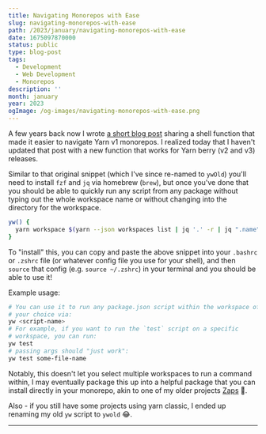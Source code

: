 ```yaml
---
title: Navigating Monorepos with Ease
slug: navigating-monorepos-with-ease
path: /2023/january/navigating-monorepos-with-ease
date: 1675097870000
status: public
type: blog-post
tags:
  - Development
  - Web Development
  - Monorepos
description: ''
month: january
year: 2023
ogImage: /og-images/navigating-monorepos-with-ease.png
---
```



A few years back now I wrote [a short blog post](/2021/february/yw) sharing a
shell function that made it easier to navigate Yarn v1 monorepos. I realized
today that I haven't updated that post with a new function that works for Yarn
berry (v2 and v3) releases.

Similar to that original snippet (which I've since re-named to `ywOld`) you'll
need to install `fzf` and `jq` via homebrew (`brew`), but once you've done that
you should be able to quickly run any script from any package without typing out
the whole workspace name or without changing into the directory for the
workspace.

```sh
yw() {
  yarn workspace $(yarn --json workspaces list | jq '.' -r | jq ".name" -r | fzf) "$@"
}
```

To "install" this, you can copy and paste the above snippet into your `.bashrc`
or `.zshrc` file (or whatever config file you use for your shell), and then
`source` that config (e.g. `source ~/.zshrc`) in your terminal and you should be
able to use it!

Example usage:

```sh
# You can use it to run any package.json script within the workspace of
# your choice via:
yw <script-name>
# For example, if you want to run the `test` script on a specific
# workspace, you can run:
yw test
# passing args should "just work":
yw test some-file-name
```

Notably, this doesn't let you select multiple workspaces to run a command
within, I may eventually package this up into a helpful package that you can
install directly in your monorepo, akin to one of my older projects
[Zaps](https://github.com/hamlim/projects/blob/master/packages/zaps/README.md)
🤔.

Also - if you still have some projects using yarn classic, I ended up renaming
my old `yw` script to `ywold` 😂.

---


